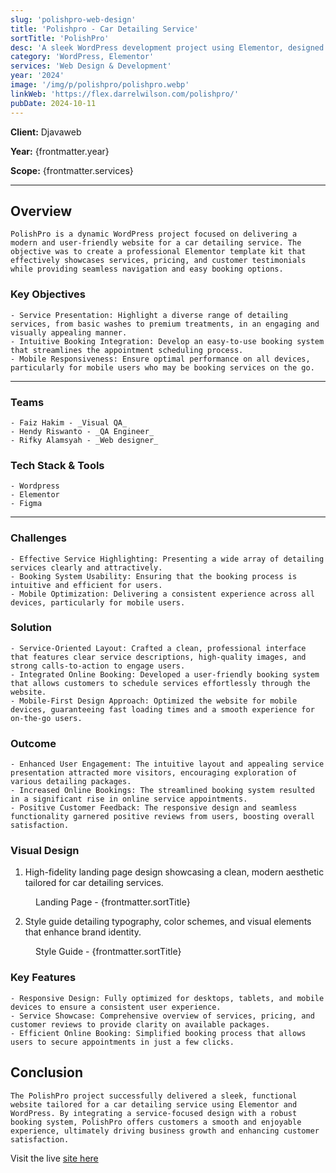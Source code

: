 ```yaml
---
slug: 'polishpro-web-design'
title: 'Polishpro - Car Detailing Service'
sortTitle: 'PolishPro'
desc: 'A sleek WordPress development project using Elementor, designed as a professional template kit for car detailing services with easy booking integration.'
category: 'WordPress, Elementor'
services: 'Web Design & Development'
year: '2024'
image: '/img/p/polishpro/polishpro.webp'
linkWeb: 'https://flex.darrelwilson.com/polishpro/'
pubDate: 2024-10-11
---
```



**Client:** Djavaweb

**Year:** {frontmatter.year}

**Scope:** {frontmatter.services}

---

## Overview

    PolishPro is a dynamic WordPress project focused on delivering a modern and user-friendly website for a car detailing service. The objective was to create a professional Elementor template kit that effectively showcases services, pricing, and customer testimonials while providing seamless navigation and easy booking options.

### Key Objectives

    - Service Presentation: Highlight a diverse range of detailing services, from basic washes to premium treatments, in an engaging and visually appealing manner.
    - Intuitive Booking Integration: Develop an easy-to-use booking system that streamlines the appointment scheduling process.
    - Mobile Responsiveness: Ensure optimal performance on all devices, particularly for mobile users who may be booking services on the go.

---

### Teams

    - Faiz Hakim - _Visual QA_
    - Hendy Riswanto - _QA Engineer_
    - Rifky Alamsyah - _Web designer_

### Tech Stack & Tools

    - Wordpress
    - Elementor
    - Figma

---

### Challenges

    - Effective Service Highlighting: Presenting a wide array of detailing services clearly and attractively.
    - Booking System Usability: Ensuring that the booking process is intuitive and efficient for users.
    - Mobile Optimization: Delivering a consistent experience across all devices, particularly for mobile users.

### Solution

    - Service-Oriented Layout: Crafted a clean, professional interface that features clear service descriptions, high-quality images, and strong calls-to-action to engage users.
    - Integrated Online Booking: Developed a user-friendly booking system that allows customers to schedule services effortlessly through the website.
    - Mobile-First Design Approach: Optimized the website for mobile devices, guaranteeing fast loading times and a smooth experience for on-the-go users.

### Outcome

    - Enhanced User Engagement: The intuitive layout and appealing service presentation attracted more visitors, encouraging exploration of various detailing packages.
    - Increased Online Bookings: The streamlined booking system resulted in a significant rise in online service appointments.
    - Positive Customer Feedback: The responsive design and seamless functionality garnered positive reviews from users, boosting overall satisfaction.

### Visual Design

1. High-fidelity landing page design showcasing a clean, modern aesthetic tailored for car detailing services.

<figure>
  <Picture
    src={landingPage}
    alt='high fidelity design'
    formats={['avif', 'webp']}
  />
  <figcaption class='text-center'>
    Landing Page - {frontmatter.sortTitle}
  </figcaption>
</figure>

2. Style guide detailing typography, color schemes, and visual elements that enhance brand identity.

<figure>
  <Picture
    src={styleGuide}
    alt='high fidelity design'
    formats={['avif', 'webp']}
  />
  <figcaption class='text-center'>
    Style Guide - {frontmatter.sortTitle}
  </figcaption>
</figure>

### Key Features

    - Responsive Design: Fully optimized for desktops, tablets, and mobile devices to ensure a consistent user experience.
    - Service Showcase: Comprehensive overview of services, pricing, and customer reviews to provide clarity on available packages.
    - Efficient Online Booking: Simplified booking process that allows users to secure appointments in just a few clicks.

## Conclusion

    The PolishPro project successfully delivered a sleek, functional website tailored for a car detailing service using Elementor and WordPress. By integrating a service-focused design with a robust booking system, PolishPro offers customers a smooth and enjoyable experience, ultimately driving business growth and enhancing customer satisfaction.

Visit the live <a href={frontmatter.linkWeb} target='_blank'>site here</a>

<a href={frontmatter.linkWeb} target='_blank'>
  <Picture src={mockup} alt='mockup design' formats={['avif', 'webp']} />
</a>
